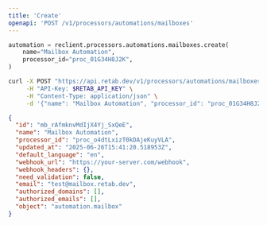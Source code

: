 ```yaml
---
title: 'Create'
openapi: 'POST /v1/processors/automations/mailboxes'
---
```


<RequestExample>

```python python
automation = reclient.processors.automations.mailboxes.create(
    name="Mailbox Automation",
    processor_id="proc_01G34H8J2K",
)
```

```bash curl
curl -X POST "https://api.retab.dev/v1/processors/automations/mailboxes" \
     -H "API-Key: $RETAB_API_KEY" \
     -H "Content-Type: application/json" \
     -d '{"name": "Mailbox Automation", "processor_id": "proc_01G34H8J2K"}'
```

</RequestExample>

<ResponseExample>

```json
{
  "id": "mb_rAfmknvMdIjX4Yj_SxQeE",
  "name": "Mailbox Automation",
  "processor_id": "proc_o4dtLxizT0kDAjeKuyVLA",
  "updated_at": "2025-06-26T15:41:20.518953Z",
  "default_language": "en",
  "webhook_url": "https://your-server.com/webhook",
  "webhook_headers": {},
  "need_validation": false,
  "email": "test@mailbox.retab.dev",
  "authorized_domains": [],
  "authorized_emails": [],
  "object": "automation.mailbox"
}
```

</ResponseExample>